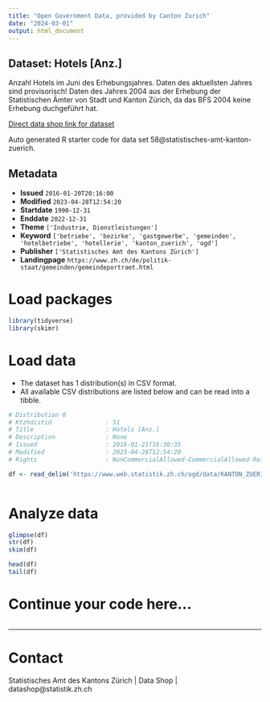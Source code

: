 ```yaml
---
title: "Open Government Data, provided by Canton Zurich"
date: "2024-03-01"
output: html_document
---
```


## Dataset: Hotels [Anz.]

Anzahl Hotels im Juni des Erhebungsjahres. Daten des aktuellsten Jahres sind provisorisch! Daten des Jahres 2004 aus der Erhebung der Statistischen Ämter von Stadt und Kanton Zürich, da das BFS 2004 keine Erhebung duchgeführt hat.

[Direct data shop link for dataset](https://www.zh.ch/de/politik-staat/statistik-daten/datenkatalog.html#/datasets/58@statistisches-amt-kanton-zuerich)

Auto generated R starter code for data set 58@statistisches-amt-kanton-zuerich.

## Metadata

- **Issued** `2016-01-20T20:16:00`
- **Modified** `2023-04-28T12:54:20`
- **Startdate** `1990-12-31`
- **Enddate** `2022-12-31`
- **Theme** `['Industrie, Dienstleistungen']`
- **Keyword** `['betriebe', 'bezirke', 'gastgewerbe', 'gemeinden', 'hotelbetriebe', 'hotellerie', 'kanton_zuerich', 'ogd']`
- **Publisher** `['Statistisches Amt des Kantons Zürich']`
- **Landingpage** `https://www.zh.ch/de/politik-staat/gemeinden/gemeindeportraet.html`


# Load packages

```r

library(tidyverse)
library(skimr)

```

# Load data

-   The dataset has 1 distribution(s) in CSV format.
-   All available CSV distributions are listed below and can be read into a tibble.

```r

# Distribution 0
# Ktzhdistid               : 51
# Title                    : Hotels [Anz.]
# Description              : None
# Issued                   : 2016-01-21T16:30:35
# Modified                 : 2023-04-28T12:54:20
# Rights                   : NonCommercialAllowed-CommercialAllowed-ReferenceRequired

df <- read_delim('https://www.web.statistik.zh.ch/ogd/data/KANTON_ZUERICH_303.csv')



```

# Analyze data

```r

glimpse(df)
str(df)
skim(df)

head(df)
tail(df)

```

# Continue your code here...

```r

```

------------------------------------------------------------------------

# Contact

Statistisches Amt des Kantons Zürich | Data Shop | datashop@statistik.zh.ch
